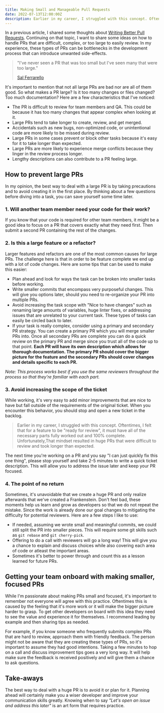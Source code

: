 ```yaml
---
title: Making Small and Manageable Pull Requests
date: 2022-07-13T12:00:00Z
description: Earlier in my career, I struggled with this concept. Oftentimes, I felt that for a feature to be "ready for review", it must have all of the necessary parts fully worked out and 100% complete.
---
```


In a previous article, I shared some thoughts about [Writing Better Pull Requests](https://micheal.dev/blog/writing-better-pull-requests). Continuing on that topic, I want to share some ideas on how to handle PRs that are difficult, complex, or too large to easily review. In my experience, these types of PRs can be bottlenecks in the development process that can introduce unwanted side-effects.

> "I've never seen a PR that was too small but I've seen many that were too large."
>
> [Sal Ferrarello](https://twitter.com/salcode)

It's important to mention that not all large PRs are bad nor are all of them good. So what makes a PR large? Is it too many changes or files changed? Too much documentation? Here are a few characteristics that I've noticed:

- The PR is difficult to review for team members and QA. This could be because it has too many changes that appear complex when looking at it.
- Large PRs tend to take longer to create, review, and get merged.
- Accidentals such as new bugs, non-optimized code, or unintentional code are more likely to be missed during review.
- Large PRs in some cases prevent or block other tasks because it's easy for it to take longer than expected.
- Large PRs are more likely to experience merge conflicts because they linger in the review process longer.
- Lengthy descriptions can also contribute to a PR feeling large.

## How to prevent large PRs

In my opinion, the best way to deal with a large PR is by taking precautions and to avoid creating it in the first place. By thinking about a few questions before diving into a task, you can save yourself some time later.

### 1. Will another team member need your code for their work?

If you know that your code is required for other team members, it might be a good idea to focus on a PR that covers exactly what they need first. Then submit a second PR containing the rest of the changes.

### 2. Is this a large feature or a refactor?

Larger features and refactors are one of the most common causes for large PRs. The challenge here is that in order to be feature complete we end up with a lot of code changes. Here are some tips that can be used to make this easier:

- Plan ahead and look for ways the task can be broken into smaller tasks before working.
- Write smaller commits that encompass very purposeful changes. This will give you options later, should you need to re-organize your PR into multiple PRs.
- Avoid increasing the task scope with "Nice to have changes" such as renaming large amounts of variables, huge linter fixes, or addressing issues that are unrelated to your current task. These types of tasks can easily be circled back to later.
- If your task is really complex, consider using a primary and secondary PR strategy. You can create a primary PR which you will merge smaller PRs into. Once all secondary PRs are complete you can do a quick review on the primary PR and merge since you trust all of the code up to that point. **Each PR will have its own description which allows for thorough documentation. The primary PR should cover the bigger picture for the feature and the secondary PRs should cover changes and details specific to each PR.**

_Note: This process works best if you use the same reviewers throughout the process so that they're familiar with each part._

### 3. Avoid increasing the scope of the ticket

While working, it's very easy to add minor improvements that are nice to have but fall outside of the requirements of the original ticket. When you encounter this behavior, you should stop and open a new ticket in the backlog.

> Earlier in my career, I struggled with this concept. Oftentimes, I felt that for a feature to be "ready for review", it must have all of the necessary parts fully worked out and 100% complete. Unfortunately,That mindset resulted in huge PRs that were difficult to review and took longer than expected.

The next time you're working on a PR and you say "I can just quickly fix this one thing", please stop yourself and take 2-5 minutes to write a quick ticket description. This will allow you to address the issue later and keep your PR focused.

### 4. The point of no return

Sometimes, it's unavoidable that we create a huge PR and only realize afterwards that we've created a Frankenstein. Don't feel bad, these moments help us learn and grow as developers so that we do not repeat the mistake. Since the work is already done our goal changes to mitigating the difficulty for potential reviewers. Here are a few steps I like to use:

- If needed, assuming we wrote small and meaningful commits, we could still split the PR into smaller pieces. This will require some git skills such as `git rebase` and `git cherry-pick`.
- Offering to do a call with reviewers will go a long way! This will give you a chance to explain and discuss choices while also covering each area of code or atleast the important areas.
- Sometimes it's better to power through and count this as a lesson learned for future PRs.

## Getting your team onboard with making smaller, focused PRs

 While I'm passionate about making PRs small and focused, it's important to remember not everyone will agree with this practice. Oftentimes this is caused by the feeling that it's more work or it will make the bigger picture harder to grasp. To get other developers on board with this idea they need to see the value and experience it for themselves. I recommend leading by example and then sharing tips as needed.

For example, if you know someone who frequently submits complex PRs that are hard to review, approach them with friendly feedback. The person might not be aware that they are creating these types of PRs, so it's important to assume they had good intentions. Taking a few minutes to hop on a call and discuss improvement tips goes a very long way. It will help make sure the feedback is received positively and will give them a chance to ask questions.

## Take-aways

The best way to deal with a huge PR is to avoid it or plan for it. Planning ahead will certainly make you a wiser developer and improve your communication skills greatly. Knowing when to say _"Let's open an issue and address this later"_ is an art form that requires practice.

